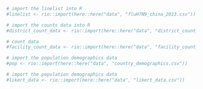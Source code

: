 



```r
# import the linelist into R
#linelist <- rio::import(here::here("data", "fluH7N9_china_2013.csv"))

# import the counts data into R
#district_count_data <- rio::import(here::here("data", "district_count_data.xlsx"))

# count data
#facility_count_data <- rio::import(here::here("data", "facility_count_data.csv"))

# import the population demographics data
#pop <- rio::import(here::here("data", "country_demographics.csv"))

# import the population demographics data
#likert_data <- rio::import(here::here("data", "likert_data.csv"))
```




